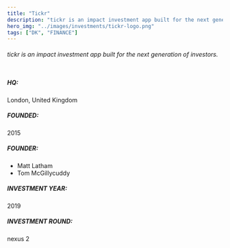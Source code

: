 ```yaml
---
title: "Tickr"
description: "tickr is an impact investment app built for the next generation of investors."
hero_img: "../images/investments/tickr-logo.png"
tags: ["DK", "FINANCE"]
---
```


###### tickr is an impact investment app built for the next generation of investors. <br /> <br/>

##### HQ: <br/>

London, United Kingdom

##### FOUNDED: <br/>

2015

##### FOUNDER: <br/>

- Matt Latham
- Tom McGillycuddy

##### INVESTMENT YEAR: <br/>

2019

##### INVESTMENT ROUND: <br/>

nexus 2
